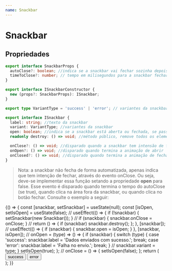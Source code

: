 ```yaml
---
name: Snackbar
---
```



# Snackbar

## Propriedades

```typescript
export interface SnackbarProps {
  autoClose?: boolean; //indica se a snackbar vai fechar sozinha depois de um tempo determinado - default = true
  timeToClose?: number; // tempo em milisegundos para a snackbar fechar, quando autoClose = true - default = 6000
}

export interface ISnackbarConstructor {
  new (props?: SnackbarProps): ISnackbar;
}

export type VariantType = 'success' | 'error'; // variantes da snackbar, indica o padrão de cor

export interface ISnackbar {
  label: string; //texto da snackbar
  variant: VariantType; //variantes da snackbar
  open: boolean; //indica se a snackbar está aberta ou fechada, se passar algum valor, a snackbar abre/true ou fecha/false - defaulr = false
  readonly destroy: () => void; //método público, remove todos os elementos da página

  onClose?: () => void; //disparado quando a snackbar tem intensão de fechar
  onOpen?: () => void; //disparado quando termina a animação de abrir
  onClosed?: () => void; //disparado quando termina a animação de fechar
}
```

> Nota: a snackbar não fecha de forma automatizada, apenas indica que tem intenção de fechar, através do evento onClose. Ou seja,
> deve-se implementar essa função setando a propriedade **open** para false. Esse evento é disparado quando termina o tempo do autoClose (se true),
> quando clica na área fora da snackbar, ou quando clica no botão fechar. Consulte o exemplo a seguir:

<Playground>
  {() => {
    const [snackbar, setSnackbar] = useState(null);
    const [isOpen, setIsOpen] = useState(false);
    //
    useEffect(() => {
      if (!snackbar) {
        setSnackbar(new Snackbar());
      }
      //
      if (snackbar) {
        snackbar.onClose = onClose;
      }
      //
      return () => {
        if (snackbar) snackbar.destroy();
      };
    }, [snackbar]);
    //
    useEffect(() => {
      if (snackbar) {
        snackbar.open = isOpen;
      }
    }, [snackbar, isOpen]);
    //
    onOpen = (type) => () => {
      if (snackbar) {
        switch (type) {
          case 'success':
            snackbar.label = 'Dados enviados com sucesso.';
            break;
          case 'error':
            snackbar.label = 'Falha no envio.';
            break;
        }
        //
        snackbar.variant = type;
      }
      setIsOpen(true);
    };
    //
    onClose = () => {
      setIsOpen(false);
    };
    return (
      <div className="tw-flex">
        <button className="tw-btn tw-btn-primary" onClick={onOpen('success')}>
          success
        </button>
        <button className="tw-btn tw-btn-secondary tw-ml-4" onClick={onOpen('error')}>
          error
        </button>
      </div>
    );
  }}
</Playground>
